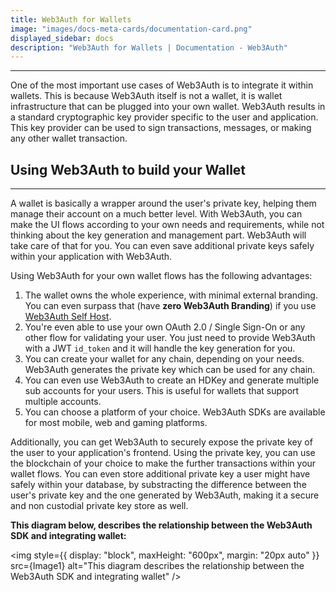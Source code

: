 ```yaml
---
title: Web3Auth for Wallets
image: "images/docs-meta-cards/documentation-card.png"
displayed_sidebar: docs
description: "Web3Auth for Wallets | Documentation - Web3Auth"
---
```



---

One of the most important use cases of Web3Auth is to integrate it within wallets. This is because Web3Auth itself is not a wallet, it is wallet
infrastructure that can be plugged into your own wallet. Web3Auth results in a standard cryptographic key provider specific to the user and
application. This key provider can be used to sign transactions, messages, or making any other wallet transaction.

## Using Web3Auth to build your Wallet

---

A wallet is basically a wrapper around the user's private key, helping them manage their account on a much better level. With Web3Auth, you can make
the UI flows according to your own needs and requirements, while not thinking about the key generation and management part. Web3Auth will take care of
that for you. You can even save additional private keys safely within your application with Web3Auth.

Using Web3Auth for your own wallet flows has the following advantages:

1. The wallet owns the whole experience, with minimal external branding. You can even surpass that (have **zero Web3Auth Branding**) if you use
   [Web3Auth Self Host](/self-hosting).
2. You're even able to use your own OAuth 2.0 / Single Sign-On or any other flow for validating your user. You just need to provide Web3Auth with a
   JWT `id_token` and it will handle the key generation for you.
3. You can create your wallet for any chain, depending on your needs. Web3Auth generates the private key which can be used for any chain.
4. You can even use Web3Auth to create an HDKey and generate multiple sub accounts for your users. This is useful for wallets that support multiple
   accounts.
5. You can choose a platform of your choice. Web3Auth SDKs are available for most mobile, web and gaming platforms.

Additionally, you can get Web3Auth to securely expose the private key of the user to your application's frontend. Using the private key, you can use
the blockchain of your choice to make the further transactions within your wallet flows. You can even store additional private key a user might have
safely within your database, by substracting the difference between the user's private key and the one generated by Web3Auth, making it a secure and
non custodial private key store as well.

**This diagram below, describes the relationship between the Web3Auth SDK and integrating wallet:**

<img
  style={{ display: "block", maxHeight: "600px", margin: "20px auto" }}
  src={Image1}
  alt="This diagram describes the relationship between the Web3Auth SDK and integrating wallet"
/>
